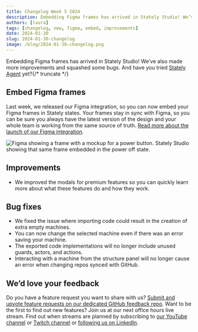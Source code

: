 ```yaml
---
title: Changelog Week 5 2024
description: Embedding Figma frames has arrived in Stately Studio! We’ve also made more improvements and squashed some bugs. And have you tried Stately Agent yet?
authors: [laura]
tags: [changelog, new, figma, embed, improvements]
date: 2024-01-30
slug: 2024-01-30-changelog
image: /blog/2024-01-30-changelog.png
---
```


Embedding Figma frames has arrived in Stately Studio! We’ve also made more improvements and squashed some bugs. And have you tried [Stately Agent](https://www.youtube.com/live/c05bOPeinSA?si=Ti3otk_1-CE2mm00&t=122) yet?{/* truncate */}

## Embed Figma frames

Last week, we released our Figma integration, so you can now embed your Figma frames in Stately states. Your frames stay in sync with Figma, so you can be sure you always have the latest version of the design and your whole team is working from the same source of truth. [Read more about the launch of our Figma integration](/blog/2024-01-25-embed-figma).

![Figma showing a frame with a mockup for a power button. Stately Studio showing that same frame embedded in the power off state.](figma-embed.png)

## Improvements

- We improved the modals for premium features so you can quickly learn more about what these features do and how they work.

## Bug fixes

- We fixed the issue where importing code could result in the creation of extra empty machines.
- You can now change the selected machine even if there was an error saving your machine.
- The exported code implementations will no longer include unused guards, actors, and actions.
- Interacting with a machine from the structure panel will no longer cause an error when changing repos synced with GitHub.

## We’d love your feedback

Do you have a feature request you want to share with us? [Submit and upvote feature requests on our dedicated GitHub feedback repo](https://github.com/statelyai/feedback). Want to be the first to find out new features? Join us at our next office hours live stream. Find out when streams are planned by subscribing to [our YouTube channel](https://www.youtube.com/@Statelyai) or [Twitch channel](https://www.twitch.tv/statelyai) or [following us on LinkedIn](https://www.linkedin.com/company/statelyai/).